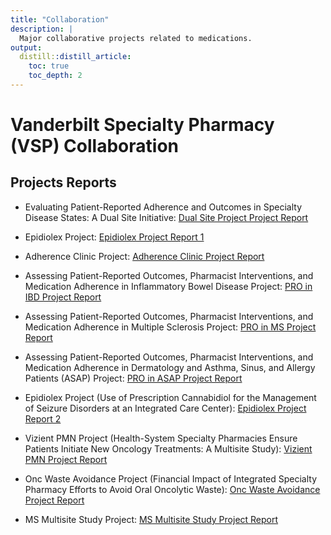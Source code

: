```yaml
---
title: "Collaboration"
description: |
  Major collaborative projects related to medications.
output:
  distill::distill_article:
    toc: true
    toc_depth: 2
---
```


# Vanderbilt Specialty Pharmacy (VSP) Collaboration

## Projects Reports

<div class='font75'>

* Evaluating Patient-Reported Adherence and Outcomes in Specialty Disease States: A Dual Site Initiative: [ Dual Site Project Project Report](https://choileena.github.io/collab_dir/dual-QR-report.html)

* Epidiolex Project: [Epidiolex Project Report 1](https://choileena.github.io/collab_dir/Pharmacist management of prescription cannabidiol.html)

* Adherence Clinic Project: [Adherence Clinic Project Report](https://choileena.github.io/collab_dir/Specialty PharmD intervention targeting adherence.html)

* Assessing Patient-Reported Outcomes, Pharmacist Interventions, and Medication Adherence in Inflammatory Bowel Disease Project: [PRO in IBD Project Report](https://choileena.github.io/collab_dir/Patient-reported outcomes in an IBD clinic.html)

* Assessing Patient-Reported Outcomes, Pharmacist Interventions, and Medication Adherence in Multiple Sclerosis Project: [PRO in MS Project Report](https://choileena.github.io/collab_dir/Patient-reported outcomes and interventions in MS.html)

* Assessing Patient-Reported Outcomes, Pharmacist Interventions, and Medication Adherence in Dermatology and Asthma, Sinus, and Allergy Patients (ASAP) Project: [PRO in ASAP Project Report](https://choileena.github.io/collab_dir/PROs in dermatology, asthma and allergy patients.html)

* Epidiolex Project (Use of Prescription Cannabidiol for the Management of Seizure Disorders at an Integrated Care Center): [Epidiolex Project Report 2](https://choileena.github.io/collab_dir/epidiolex-QR2 2022.10.10b.html)

* Vizient PMN Project (Health-System Specialty Pharmacies Ensure Patients Initiate New Oncology Treatments: A Multisite Study): [Vizient PMN Project Report](https://choileena.github.io/collab_dir/Vizient QR report.html)

* Onc Waste Avoidance Project (Financial Impact of Integrated Specialty Pharmacy Efforts to Avoid Oral Oncolytic Waste): [Onc Waste Avoidance Project Report](https://choileena.github.io/collab_dir/Onc_Waste_Avoidance_Poster.html)

* MS Multisite Study Project: [MS Multisite Study Project Report](https://choileena.github.io/collab_dir/ms_multi-PRO-QR 2022.11.30.html)

</div>
